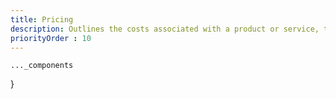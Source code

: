 ```yaml
---
title: Pricing
description: Outlines the costs associated with a product or service, typically presenting different plans or tiers to help users choose the best option.
priorityOrder : 10
---
```



    ..._components
}

<BlockPreview
    title="One"
    src="/blocks-preview/pricing/one"
    code={oneCode}
    client:visible
/>

<BlockPreview
    title="Two"
    src="/blocks-preview/pricing/two"
    code={twoCode}
    client:visible
/>

<BlockPreview
    title="Three"
    src="/blocks-preview/pricing/three"
    code={threeCode}
    client:visible
/>

